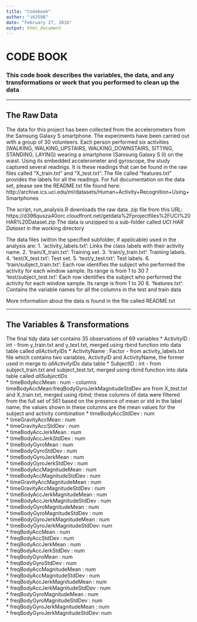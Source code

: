 ```yaml
---
title: "Codebook"
author: "i63598"
date: "February 27, 2016"
output: html_document
---
```


# CODE BOOK
### This code book describes the variables, the data, and any transformations or work that you performed to clean up the data

---

## The Raw Data 
The data for this project has been collected from the accelerometers from the Samsung Galaxy S smartphone.  The experiments have been carried out with a group of 30 volunteers. Each person performed six activities (WALKING, WALKING_UPSTAIRS, WALKING_DOWNSTAIRS, SITTING, STANDING, LAYING) wearing a smartphone (Samsung Galaxy S II) on the waist. Using its embedded accelerometer and gyroscope, the study captured several readings.  It is these readings that can be found in the raw files called "X_train.txt" and "X_test.txt". The file called "features.txt" provides the labels for all the readings. For full documentation on the data set, please see the README.txt file found here:  http://archive.ics.uci.edu/ml/datasets/Human+Activity+Recognition+Using+Smartphones

The script, run_analysis.R downloads the raw data .zip file from this URL: https://d396qusza40orc.cloudfront.net/getdata%2Fprojectfiles%2FUCI%20HAR%20Dataset.zip
The data is unzipped to a sub-folder called *UCI HAR Dataset* in the working directory

The data files (within the specified subfolder, if applicable) used in the analysis are:
1. 'activity_labels.txt': Links the class labels with their activity name.
2. 'train/X_train.txt': Training set.
3. 'train/y_train.txt': Training labels.
4. 'test/X_test.txt': Test set.
5. 'test/y_test.txt': Test labels.
6. 'train/subject_train.txt': Each row identifies the subject who performed the activity for each window sample. Its range is from 1 to 30
7. 'test/subject_test.txt': Each row identifies the subject who performed the activity for each window sample. Its range is from 1 to 30
8. 'features.txt': Contains the variable names for all the columns in the test and train data

More information about the data is found in the file called README.txt

---

## The Variables & Transformations


The final tidy data set contains 35 observations of 69 variables
 * ActivityID                     : int  -      from y_train.txt and y_text.txt, merged using rbind function into data table called *allActivityIDs*
 * ActivityName                   : Factor -    from activity_labels.txt file which contains two variables, ActivityID and ActivityName, the former used in merge to *allActivityIDs* data table 
 * SubjectID                      : int -       from subject_train.txt and subject_test.txt, merged using rbind function into data table called *allSubjectIDs*  
 * timeBodyAccMean                : num -       columns timeBodyAccMean:freqBodyGyroJerkMagnitudeStdDev are from X_test.txt and X_train.txt, merged using rbind; these columns of data were filtered from the full set of 561 based on the presence of mean or std in the label name; the values shown in these columns are the mean values for the subject and activity combination
 * timeBodyAccStdDev              : num         
 * timeGravityAccMean             : num  
 * timeGravityAccStdDev           : num  
 * timeBodyAccJerkMean            : num  
 * timeBodyAccJerkStdDev          : num  
 * timeBodyGyroMean               : num  
 * timeBodyGyroStdDev             : num  
 * timeBodyGyroJerkMean           : num  
 * timeBodyGyroJerkStdDev         : num  
 * timeBodyAccMagnitudeMean       : num  
 * timeBodyAccMagnitudeStdDev     : num  
 * timeGravityAccMagnitudeMean    : num  
 * timeGravityAccMagnitudeStdDev  : num  
 * timeBodyAccJerkMagnitudeMean   : num  
 * timeBodyAccJerkMagnitudeStdDev : num  
 * timeBodyGyroMagnitudeMean      : num  
 * timeBodyGyroMagnitudeStdDev    : num  
 * timeBodyGyroJerkMagnitudeMean  : num  
 * timeBodyGyroJerkMagnitudeStdDev: num  
 * freqBodyAccMean                : num  
 * freqBodyAccStdDev              : num  
 * freqBodyAccJerkMean            : num  
 * freqBodyAccJerkStdDev          : num  
 * freqBodyGyroMean               : num  
 * freqBodyGyroStdDev             : num  
 * freqBodyAccMagnitudeMean       : num  
 * freqBodyAccMagnitudeStdDev     : num  
 * freqBodyAccJerkMagnitudeMean   : num  
 * freqBodyAccJerkMagnitudeStdDev : num  
 * freqBodyGyroMagnitudeMean      : num  
 * freqBodyGyroMagnitudeStdDev    : num  
 * freqBodyGyroJerkMagnitudeMean  : num  
 * freqBodyGyroJerkMagnitudeStdDev: num  
 
 